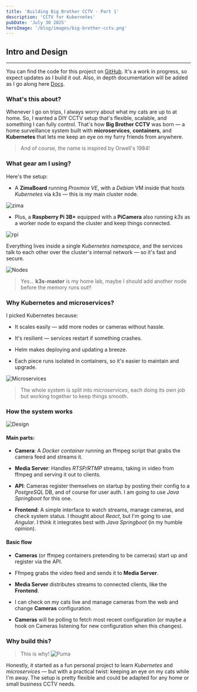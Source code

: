 ```yaml
---
title: 'Building Big Brother CCTV - Part 1'
description: 'CCTV for Kubernetes'
pubDate: 'July 30 2025'
heroImage: '/blog/images/big-brother-cctv.png'
---
```



## Intro and Design
---

<Callout type="info">
  You can find the code for this project on <a href="https://github.com/big-brother-cctv" target="_blank">GitHub</a>. It's a work in progress, so expect updates as I build it out. Also, in depth documentation will be added as I go along here <a href="https://r-dvl.github.io/docs" target="_blank">Docs</a>.
</Callout>

### What's this about?

Whenever I go on trips, I always worry about what my cats are up to at home. So, I wanted a DIY CCTV setup that's flexible, scalable, and something I can fully control. That's how __Big Brother CCTV__ was born — a home surveillance system built with __microservices__, __containers__, and __Kubernetes__ that lets me keep an eye on my furry friends from anywhere.

> And of course, the name is inspired by Orwell's 1984!

### What gear am I using?

Here's the setup:

- A __ZimaBoard__ running _Proxmox VE_, with a _Debian_ VM inside that hosts _Kubernetes_ via _k3s_ — this is my main cluster node.

![zima](/blog/images/zima.jpeg)

- Plus, a __Raspberry Pi 3B+__ equipped with a __PiCamera__ also running _k3s_ as a worker node to expand the cluster and keep things connected.

![rpi](/blog/images/rpi.jpeg)

Everything lives inside a single _Kubernetes_ _namespace_, and the services talk to each other over the cluster's internal network — so it's fast and secure.

![Nodes](/blog/images/nodes.png)
> Yes... __k3s-master__ is my home lab, maybe I should add another node before the memory runs out!!

### Why Kubernetes and microservices?

I picked Kubernetes because:

- It scales easily — add more nodes or cameras without hassle.

- It's resilient — services restart if something crashes.

- Helm makes deploying and updating a breeze.

- Each piece runs isolated in containers, so it's easier to maintain and upgrade.

![Microservices](/blog/images/deployments.png)
> The whole system is split into _microservices_, each doing its own job but working together to keep things smooth.

### How the system works
![Design](/blog/images/big-brother-cctv-design.svg)

#### Main parts:

- __Camera__: A _Docker_ _container_ running an ffmpeg script that grabs the camera feed and streams it.

- __Media Server__: Handles _RTSP/RTMP_ streams, taking in video from ffmpeg and serving it out to clients.

- __API__: Cameras register themselves on startup by posting their config to a _PostgreSQL_ DB, and of course for user auth. I am going to use _Java Springboot_ for this one.

- __Frontend__: A simple interface to watch streams, manage cameras, and check system status. I thought about _React_, but I'm going to use _Angular_. I think it integrates best with _Java Springboot_ (in my humble opinion).

#### Basic flow

- __Cameras__ (or ffmpeg containers pretending to be cameras) start up and register via the API.

- Ffmpeg grabs the video feed and sends it to __Media Server__.

- __Media Server__ distributes streams to connected clients, like the __Frontend__.

- I can check on my cats live and manage cameras from the web and change __Cameras__ configuration.

- __Cameras__ will be polling to fetch most recent configuration (or maybe a hook on Cameras listening for new configuration when this changes).

### Why build this?

> This is why!
![Puma](/blog/images/puma-placeholder.jpg)

Honestly, it started as a fun personal project to learn _Kubernetes_ and _microservices_ — but with a practical twist: keeping an eye on my cats while I'm away. The setup is pretty flexible and could be adapted for any home or small business CCTV needs.